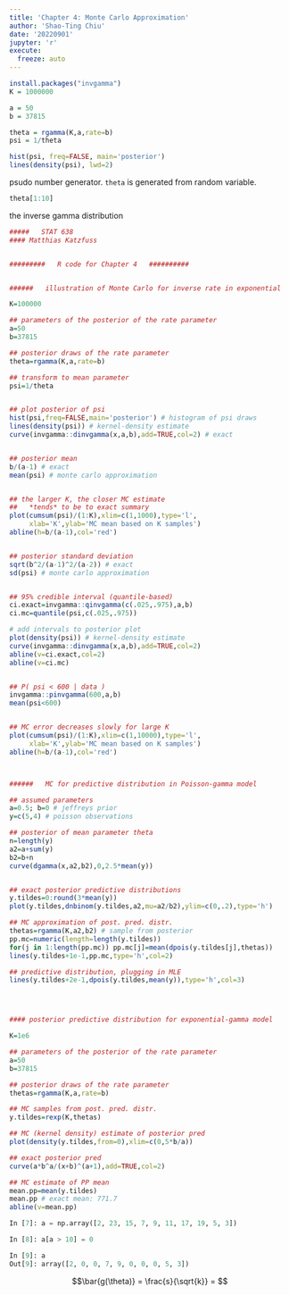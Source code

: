```yaml
---
title: 'Chapter 4: Monte Carlo Approximation'
author: 'Shao-Ting Chiu'
date: '20220901'
jupyter: 'r'
execute: 
  freeze: auto
---
```


``` r
install.packages("invgamma")
K = 1000000

a = 50
b = 37815

theta = rgamma(K,a,rate=b)
psi = 1/theta

hist(psi, freq=FALSE, main='posterior')
lines(density(psi), lwd=2)

```

psudo number generator. `theta` is generated from random variable.
``` r
theta[1:10]
```

the inverse gamma distribution

``` r
#####   STAT 638
#### Matthias Katzfuss


#########   R code for Chapter 4   ##########


######   illustration of Monte Carlo for inverse rate in exponential

K=100000

## parameters of the posterior of the rate parameter
a=50
b=37815

## posterior draws of the rate parameter
theta=rgamma(K,a,rate=b)

## transform to mean parameter
psi=1/theta


## plot posterior of psi
hist(psi,freq=FALSE,main='posterior') # histogram of psi draws
lines(density(psi)) # kernel-density estimate
curve(invgamma::dinvgamma(x,a,b),add=TRUE,col=2) # exact


## posterior mean
b/(a-1) # exact
mean(psi) # monte carlo approximation


## the larger K, the closer MC estimate 
##   *tends* to be to exact summary
plot(cumsum(psi)/(1:K),xlim=c(1,1000),type='l',
     xlab='K',ylab='MC mean based on K samples')
abline(h=b/(a-1),col='red')


## posterior standard deviation
sqrt(b^2/(a-1)^2/(a-2)) # exact
sd(psi) # monte carlo approximation


## 95% credible interval (quantile-based)
ci.exact=invgamma::qinvgamma(c(.025,.975),a,b)
ci.mc=quantile(psi,c(.025,.975))

# add intervals to posterior plot
plot(density(psi)) # kernel-density estimate
curve(invgamma::dinvgamma(x,a,b),add=TRUE,col=2)
abline(v=ci.exact,col=2)
abline(v=ci.mc)


## P( psi < 600 | data )
invgamma::pinvgamma(600,a,b)
mean(psi<600)


## MC error decreases slowly for large K
plot(cumsum(psi)/(1:K),xlim=c(1,10000),type='l',
     xlab='K',ylab='MC mean based on K samples')
abline(h=b/(a-1),col='red')



######   MC for predictive distribution in Poisson-gamma model

## assumed parameters
a=0.5; b=0 # jeffreys prior
y=c(5,4) # poisson observations

## posterior of mean parameter theta
n=length(y)
a2=a+sum(y)
b2=b+n
curve(dgamma(x,a2,b2),0,2.5*mean(y))


## exact posterior predictive distributions
y.tildes=0:round(3*mean(y))
plot(y.tildes,dnbinom(y.tildes,a2,mu=a2/b2),ylim=c(0,.2),type='h')

## MC approximation of post. pred. distr.
thetas=rgamma(K,a2,b2) # sample from posterior
pp.mc=numeric(length=length(y.tildes))
for(j in 1:length(pp.mc)) pp.mc[j]=mean(dpois(y.tildes[j],thetas))
lines(y.tildes+1e-1,pp.mc,type='h',col=2)

## predictive distribution, plugging in MLE
lines(y.tildes+2e-1,dpois(y.tildes,mean(y)),type='h',col=3)




#### posterior predictive distribution for exponential-gamma model

K=1e6

## parameters of the posterior of the rate parameter
a=50
b=37815

## posterior draws of the rate parameter
thetas=rgamma(K,a,rate=b)

## MC samples from post. pred. distr.
y.tildes=rexp(K,thetas)

## MC (kernel density) estimate of posterior pred
plot(density(y.tildes,from=0),xlim=c(0,5*b/a))

## exact posterior pred
curve(a*b^a/(x+b)^(a+1),add=TRUE,col=2)

## MC estimate of PP mean
mean.pp=mean(y.tildes)
mean.pp # exact mean: 771.7
abline(v=mean.pp)
```
```python
In [7]: a = np.array([2, 23, 15, 7, 9, 11, 17, 19, 5, 3])

In [8]: a[a > 10] = 0

In [9]: a
Out[9]: array([2, 0, 0, 7, 9, 0, 0, 0, 5, 3])
```

$$\bar{g(\theta)} = \frac{s}{\sqrt{k}} = $$